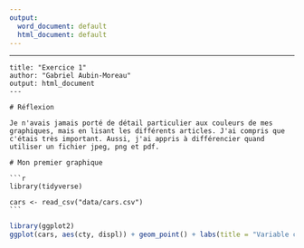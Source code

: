 ```yaml
---
output:
  word_document: default
  html_document: default
---
```

---
    title: "Exercice 1"
    author: "Gabriel Aubin-Moreau"
    output: html_document
    ---
    
    # Réflexion
    
    Je n'avais jamais porté de détail particulier aux couleurs de mes graphiques, mais en lisant les différents articles. J'ai compris que c'étais très important. Aussi, j'ai appris à différencier quand utiliser un fichier jpeg, png et pdf. 
    
    # Mon premier graphique

    ```r
    library(tidyverse)
    
    cars <- read_csv("data/cars.csv")
    ```
    
```r
library(ggplot2)
ggplot(cars, aes(cty, displ)) + geom_point() + labs(title = "Variable cty en fonction de la variable displ") + theme(plot.title = element_text(hjust = 0.5))
```
    
